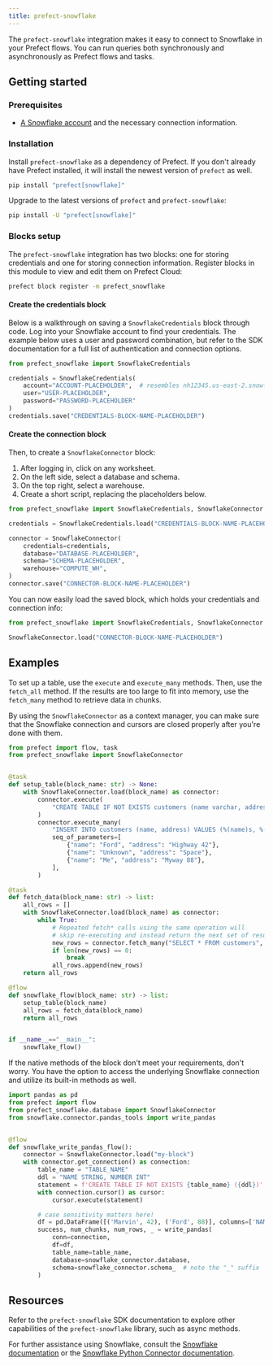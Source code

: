 ```yaml
---
title: prefect-snowflake
---
```


The `prefect-snowflake` integration makes it easy to connect to Snowflake in your Prefect flows. You can run queries both synchronously and asynchronously as Prefect flows and tasks.
## Getting started

### Prerequisites

- [A Snowflake account](https://www.snowflake.com/en/) and the necessary connection information.

### Installation

Install `prefect-snowflake` as a dependency of Prefect.
If you don't already have Prefect installed, it will install the newest version of `prefect` as well.

```bash
pip install "prefect[snowflake]"
```

Upgrade to the latest versions of `prefect` and `prefect-snowflake`:

```bash
pip install -U "prefect[snowflake]"
```

### Blocks setup

The `prefect-snowflake` integration has two blocks: one for storing credentials and one for storing connection information. Register blocks in this module to view and edit them on Prefect Cloud:

```bash
prefect block register -m prefect_snowflake
```


#### Create the credentials block

Below is a walkthrough on saving a `SnowflakeCredentials` block through code. Log into your Snowflake account to find your credentials.
The example below uses a user and password combination, but refer to the SDK documentation for a full list of authentication and connection options.

```python
from prefect_snowflake import SnowflakeCredentials

credentials = SnowflakeCredentials(
    account="ACCOUNT-PLACEHOLDER",  # resembles nh12345.us-east-2.snowflake
    user="USER-PLACEHOLDER",
    password="PASSWORD-PLACEHOLDER"
)
credentials.save("CREDENTIALS-BLOCK-NAME-PLACEHOLDER")
```

#### Create the connection block
Then, to create a `SnowflakeConnector` block:

1. After logging in, click on any worksheet.
2. On the left side, select a database and schema.
3. On the top right, select a warehouse.
3. Create a short script, replacing the placeholders below.

```python
from prefect_snowflake import SnowflakeCredentials, SnowflakeConnector

credentials = SnowflakeCredentials.load("CREDENTIALS-BLOCK-NAME-PLACEHOLDER")

connector = SnowflakeConnector(
    credentials=credentials,
    database="DATABASE-PLACEHOLDER",
    schema="SCHEMA-PLACEHOLDER",
    warehouse="COMPUTE_WH",
)
connector.save("CONNECTOR-BLOCK-NAME-PLACEHOLDER")
```

You can now easily load the saved block, which holds your credentials and connection info:

```python
from prefect_snowflake import SnowflakeCredentials, SnowflakeConnector

SnowflakeConnector.load("CONNECTOR-BLOCK-NAME-PLACEHOLDER")
```

## Examples

To set up a table, use the `execute` and `execute_many` methods. Then, use the `fetch_all` method. If the results are too large to fit into memory, use the `fetch_many` method to retrieve data in chunks.

By using the `SnowflakeConnector` as a context manager, you can make sure that the Snowflake connection and cursors are closed properly after you're done with them.


```python
from prefect import flow, task
from prefect_snowflake import SnowflakeConnector


@task
def setup_table(block_name: str) -> None:
    with SnowflakeConnector.load(block_name) as connector:
        connector.execute(
            "CREATE TABLE IF NOT EXISTS customers (name varchar, address varchar);"
        )
        connector.execute_many(
            "INSERT INTO customers (name, address) VALUES (%(name)s, %(address)s);",
            seq_of_parameters=[
                {"name": "Ford", "address": "Highway 42"},
                {"name": "Unknown", "address": "Space"},
                {"name": "Me", "address": "Myway 88"},
            ],
        )

@task
def fetch_data(block_name: str) -> list:
    all_rows = []
    with SnowflakeConnector.load(block_name) as connector:
        while True:
            # Repeated fetch* calls using the same operation will
            # skip re-executing and instead return the next set of results
            new_rows = connector.fetch_many("SELECT * FROM customers", size=2)
            if len(new_rows) == 0:
                break
            all_rows.append(new_rows)
    return all_rows

@flow
def snowflake_flow(block_name: str) -> list:
    setup_table(block_name)
    all_rows = fetch_data(block_name)
    return all_rows


if __name__=="__main__":
    snowflake_flow()
```

If the native methods of the block don't meet your requirements, don't worry. You have the option to access the underlying Snowflake connection and utilize its built-in methods as well.

```python
import pandas as pd
from prefect import flow
from prefect_snowflake.database import SnowflakeConnector
from snowflake.connector.pandas_tools import write_pandas


@flow
def snowflake_write_pandas_flow():
    connector = SnowflakeConnector.load("my-block")
    with connector.get_connection() as connection:
        table_name = "TABLE_NAME"
        ddl = "NAME STRING, NUMBER INT"
        statement = f'CREATE TABLE IF NOT EXISTS {table_name} ({ddl})'
        with connection.cursor() as cursor:
            cursor.execute(statement)

        # case sensitivity matters here!
        df = pd.DataFrame([('Marvin', 42), ('Ford', 88)], columns=['NAME', 'NUMBER'])
        success, num_chunks, num_rows, _ = write_pandas(
            conn=connection,
            df=df,
            table_name=table_name,
            database=snowflake_connector.database,
            schema=snowflake_connector.schema_  # note the "_" suffix
        )
```

## Resources

Refer to the `prefect-snowflake` SDK documentation to explore other capabilities of the `prefect-snowflake` library, such as async methods.

For further assistance using Snowflake, consult the [Snowflake documentation](https://docs.snowflake.com/) or the [Snowflake Python Connector documentation](https://docs.snowflake.com/en/developer-guide/python-connector/python-connector-example).

